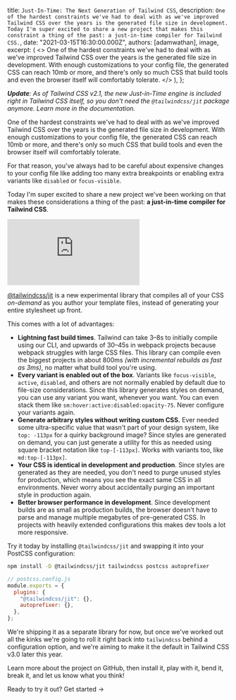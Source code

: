 
  title: `Just-In-Time: The Next Generation of Tailwind CSS`,
  description: `One of the hardest constraints we've had to deal with as we've improved Tailwind CSS over the years is the generated file size in development. Today I'm super excited to share a new project that makes this constraint a thing of the past: a just-in-time compiler for Tailwind CSS.`,
  date: "2021-03-15T16:30:00.000Z",
  authors: [adamwathan],
  image,
  excerpt: (
    <>
      One of the hardest constraints we've had to deal with as we've improved Tailwind CSS over the years is the
      generated file size in development. With enough customizations to your config file, the generated CSS can reach
      10mb or more, and there's only so much CSS that build tools and even the browser itself will comfortably tolerate.
    </>
  ),
};

_**Update**: As of Tailwind CSS v2.1, the new Just-in-Time engine is included right in Tailwind CSS itself, so you don't need the `@tailwindcss/jit` package anymore. <Link href="https://v2.tailwindcss.com/docs/just-in-time-mode">Learn more in the documentation</Link>._

One of the hardest constraints we've had to deal with as we've improved Tailwind CSS over the years is the generated file size in development. With enough customizations to your config file, the generated CSS can reach 10mb or more, and there's only so much CSS that build tools and even the browser itself will comfortably tolerate.

For that reason, you've always had to be careful about expensive changes to your config file like adding too many extra breakpoints or enabling extra variants like `disabled` or `focus-visible`.

Today I'm super excited to share a new project we've been working on that makes these considerations a thing of the past: <Link href="https://github.com/tailwindlabs/tailwindcss-jit">**a just-in-time compiler for Tailwind CSS**</Link>.

<iframe
  src="https://www.youtube.com/embed/3O_3X7InOw8"
  frameBorder="0"
  allow="accelerometer; autoplay; clipboard-write; encrypted-media; gyroscope; picture-in-picture"
  allowFullScreen
  className="aspect-video w-full"
></iframe>

[@tailwindcss/jit](https://github.com/tailwindlabs/tailwindcss-jit) is a new experimental library that compiles all of your CSS _on-demand_ as you author your template files, instead of generating your entire stylesheet up front.

This comes with a lot of advantages:

- **Lightning fast build times**. Tailwind can take 3–8s to initially compile using our CLI, and upwards of 30–45s in webpack projects because webpack struggles with large CSS files. This library can compile even the biggest projects in about 800ms _(with incremental rebuilds as fast as 3ms)_, no matter what build tool you're using.
- **Every variant is enabled out of the box**. Variants like `focus-visible`, `active`, `disabled`, and others are not normally enabled by default due to file-size considerations. Since this library generates styles on demand, you can use any variant you want, whenever you want. You can even stack them like `sm:hover:active:disabled:opacity-75`. Never configure your variants again.
- **Generate arbitrary styles without writing custom CSS.** Ever needed some ultra-specific value that wasn't part of your design system, like `top: -113px` for a quirky background image? Since styles are generated on demand, you can just generate a utility for this as needed using square bracket notation like `top-[-113px]`. Works with variants too, like `md:top-[-113px]`.
- **Your CSS is identical in development and production**. Since styles are generated as they are needed, you don't need to purge unused styles for production, which means you see the exact same CSS in all environments. Never worry about accidentally purging an important style in production again.
- **Better browser performance in development**. Since development builds are as small as production builds, the browser doesn't have to parse and manage multiple megabytes of pre-generated CSS. In projects with heavily extended configurations this makes dev tools a lot more responsive.

Try it today by installing `@tailwindcss/jit` and swapping it into your PostCSS configuration:

```sh
npm install -D @tailwindcss/jit tailwindcss postcss autoprefixer
```

```js
// postcss.config.js
module.exports = {
  plugins: {
    "@tailwindcss/jit": {},
    autoprefixer: {},
  },
};
```

We're shipping it as a separate library for now, but once we've worked out all the kinks we're going to roll it right back into `tailwindcss` behind a configuration option, and we're aiming to make it the default in Tailwind CSS v3.0 later this year.

<Link href="https://github.com/tailwindlabs/tailwindcss-jit">Learn more about the project on GitHub</Link>, then install
it, play with it, bend it, break it, and let us know what you think!

Ready to try it out? <Link href="https://github.com/tailwindlabs/tailwindcss-jit">Get started →</Link>
